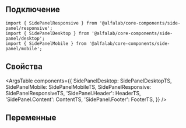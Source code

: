 
## Подключение

```tsx
import { SidePanelResponsive } from '@alfalab/core-components/side-panel/responsive';
import { SidePanelDesktop } from '@alfalab/core-components/side-panel/desktop';
import { SidePanelMobile } from '@alfalab/core-components/side-panel/mobile';
```

## Свойства

<ArgsTable
    components={{
        SidePanelDesktop: SidePanelDesktopTS,
        SidePanelMobile: SidePanelMobileTS,
        SidePanelResponsive: SidePanelResponsiveTS,
        'SidePanel.Header': HeaderTS,
        'SidePanel.Content': ContentTS,
        'SidePanel.Footer': FooterTS,
    }}
/>

## Переменные

<CssVars css={vars} />
